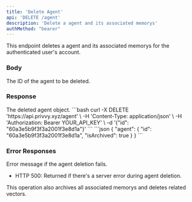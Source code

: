 ```yaml
---
title: 'Delete Agent'
api: 'DELETE /agent'
description: 'Delete a agent and its associated memorys'
authMethod: "bearer"
---
```


This endpoint deletes a agent and its associated memorys for the authenticated user's account.

### Body

<ParamField body="_id" type="string" required>
  The ID of the agent to be deleted.
</ParamField>

### Response

<ResponseField name="agent" type="object">
  The deleted agent object.
</ResponseField>

<RequestExample>
```bash
curl -X DELETE 'https://api.privvy.xyz/agent' \
-H 'Content-Type: application/json' \
-H 'Authorization: Bearer YOUR_API_KEY' \
-d '{"id": "60a3e5b9f3f3a2001f3e8d1a"}'
```
</RequestExample>

<ResponseExample>
```json
{
  "agent": {
    "id": "60a3e5b9f3f3a2001f3e8d1a",
    "isArchived": true
  }
}
```
</ResponseExample>

### Error Responses

<ResponseField name="error" type="string">
  Error message if the agent deletion fails.
</ResponseField>

- HTTP 500: Returned if there's a server error during agent deletion.

<Note>
  This operation also archives all associated memorys and deletes related vectors.
</Note>